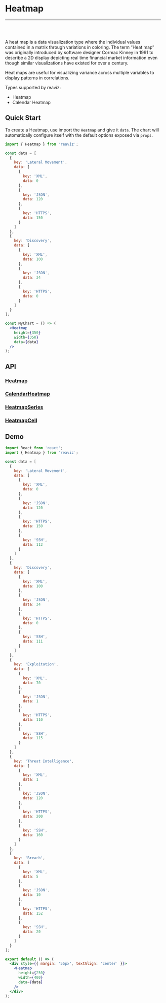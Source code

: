 
<Meta title="Docs/Chart Types/Heatmap" />

# Heatmap

---
<br />
<div className="doc-story">
<Story id="charts-heatmap-simple--basic" />
</div>
<br />

A heat map is a data visualization type where the individual values
contained in a matrix through variations in coloring. The term “Heat map” was
originally introduced by software designer Cormac Kinney in 1991 to describe a 2D
display depicting real time financial market information even though similar
visualizations have existed for over a century.

Heat maps are useful for visualizing variance across multiple
variables to display patterns in correlations.

Types supported by reaviz:

- Heatmap
- Calendar Heatmap

## Quick Start
To create a Heatmap, use import the `Heatmap` and give it `data`. The chart
will automatically configure itself with the default options exposed via `props`.

```jsx
import { Heatmap } from 'reaviz';

const data = [
  {
    key: 'Lateral Movement',
    data: [
      {
        key: 'XML',
        data: 0
      },
      {
        key: 'JSON',
        data: 120
      },
      {
        key: 'HTTPS',
        data: 150
      }
    ]
  },
  {
    key: 'Discovery',
    data: [
      {
        key: 'XML',
        data: 100
      },
      {
        key: 'JSON',
        data: 34
      },
      {
        key: 'HTTPS',
        data: 0
      }
    ]
  }
];

const MyChart = () => (
  <Heatmap
    height={350}
    width={350}
    data={data}
  />
);
```

## API
### [Heatmap](https://github.com/reaviz/reaviz/blob/master/src/Heatmap/Heatmap.tsx)
<ArgsTable of={Heatmap} />

### [CalendarHeatmap](https://github.com/reaviz/reaviz/blob/master/src/Heatmap/CalendarHeatmap.tsx)
<ArgsTable of={CalendarHeatmap} />

### [HeatmapSeries](https://github.com/reaviz/reaviz/blob/master/src/Heatmap/HeatmapSeries/HeatmapSeries.tsx)
<ArgsTable of={HeatmapSeries} />

### [HeatmapCell](https://github.com/reaviz/reaviz/blob/master/src/Heatmap/HeatmapSeries/HeatmapCell.tsx)
<ArgsTable of={HeatmapCell} />

## Demo

```jsx codesandbox=reaviz
import React from 'react';
import { Heatmap } from 'reaviz';

const data = [
  {
    key: 'Lateral Movement',
    data: [
      {
        key: 'XML',
        data: 0
      },
      {
        key: 'JSON',
        data: 120
      },
      {
        key: 'HTTPS',
        data: 150
      },
      {
        key: 'SSH',
        data: 112
      }
    ]
  },
  {
    key: 'Discovery',
    data: [
      {
        key: 'XML',
        data: 100
      },
      {
        key: 'JSON',
        data: 34
      },
      {
        key: 'HTTPS',
        data: 0
      },
      {
        key: 'SSH',
        data: 111
      }
    ]
  },
  {
    key: 'Exploitation',
    data: [
      {
        key: 'XML',
        data: 70
      },
      {
        key: 'JSON',
        data: 1
      },
      {
        key: 'HTTPS',
        data: 110
      },
      {
        key: 'SSH',
        data: 115
      }
    ]
  },
  {
    key: 'Threat Intelligence',
    data: [
      {
        key: 'XML',
        data: 1
      },
      {
        key: 'JSON',
        data: 120
      },
      {
        key: 'HTTPS',
        data: 200
      },
      {
        key: 'SSH',
        data: 160
      }
    ]
  },
  {
    key: 'Breach',
    data: [
      {
        key: 'XML',
        data: 5
      },
      {
        key: 'JSON',
        data: 10
      },
      {
        key: 'HTTPS',
        data: 152
      },
      {
        key: 'SSH',
        data: 20
      }
    ]
  }
];

export default () => (
  <div style={{ margin: '55px', textAlign: 'center' }}>
    <Heatmap
      height={250}
      width={400}
      data={data}
    />
  </div>
);
```
